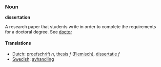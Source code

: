 ===Noun===

'''dissertation'''

A research paper that students write in order to complete the requirements for a doctoral degree. See [[doctor]]

====Translations====
*[[Dutch]]: [[proefschrift]] ''n'', [[thesis]] ''f'' ([[Flemisch]]), [[dissertatie]] ''f''
*[[Swedish]]: [[avhandling]]